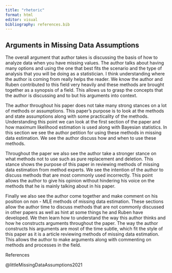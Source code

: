 ```yaml
---
title: "rhetoric"
format: html
editor: visual
bibliography: references.bib
---
```


## Arguments in Missing Data Assumptions

The overall argument that author takes is discussing the basis of how to analyze data when you have missing values. The author talks about having many options and using the one that best fits the scenario and the type of analysis that you will be doing as a statistician. I think understanding where the author is coming from really helps the reader. We know the author and Ruben contributed to this field very heavily and these methods are brought together as a synopsis of a field. This allows us to grasp the concepts that the author is discussing and to but his arguments into context.

The author throughout his paper does not take many strong stances on a lot of methods or assumptions. This paper's purpose is to look at the methods and state assumptions along with some practicality of the methods. Understanding this point we can look at the first section of the paper and how maximum likelihood estimation is used along with Bayesian statistics. In this section we see the author petition for using these methods in missing data estimation. We see the author discuss how and when to use these methods.

Throughout the paper we also see the author take a stronger stance on what methods not to use such as pure replacement and deletion. This stance shows the purpose of this paper in reviewing methods of missing data estimation from method experts. We see the intention of the author to discuss methods that are most commonly used incorrectly. This point allows the author to give his opinion without hindering his voice on the methods that he is mainly talking about in his paper.

Finally we also see the author come together and make comment on his position on non - MLE methods of missing data estimation. These sections allow the author time to discuss methods that are not commonly discussed in other papers as well as hint at some things he and Ruben have developed. We then learn how to understand the way this author thinks and how he constructs arguments throughout the paper. The way the author constructs his arguments are most of the time subtle, which fit the style of this paper as it is a article reviewing methods of missing data estimation. This allows the author to make arguments along with commenting on methods and processes in the field.

References

@littleMissingDataAssumptions2021
